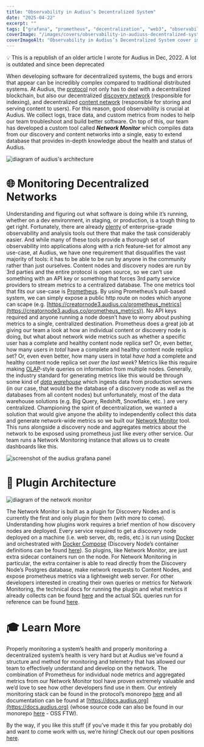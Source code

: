 ```yaml
---
title: "Observability in Audius’s Decentralized System"
date: "2025-04-22"
excerpt: ""
tags: ["grafana", "prometheus", "decentralization", "web3", "observability", "monitoring", "docker"]
coverImage: "/images/covers/observability-in-audiuss-decentralized-system-cover.jpg"
coverImageAlt: "Observability in Audius’s Decentralized System cover image"
---
```


<Callout type="info">
💡 This is a republish of an older article I wrote for Audius in Dec, 2022. A lot is outdated and since been deprecated
</Callout>

 When developing software for decentralized systems, the bugs and errors that appear can be incredibly complex compared to traditional distributed systems. At Audius, the [protocol](https://whitepaper.audius.co/) not only has to deal with a decentralized blockchain, but also our decentralized [discovery network](https://docs.audius.org/protocol/discovery-node/overview) (responsible for indexing), and decentralized [content network](https://docs.audius.org/protocol/content-node/overview) (responsible for storing and serving content to users). For this reason, good observability is crucial at Audius.
 We collect logs, trace data, and custom metrics from nodes to help our team troubleshoot and build better software. On top of this, our team has developed a custom tool called ***Network Monitor*** which compiles data from our discovery and content networks into a single, easy to extend database that provides in-depth knowledge about the health and status of Audius.

![diagram of audius's architecture](/images/posts/observability-in-audiuss-decentralized-system-image-3.png)

# 🌐 Monitoring Decentralized Networks

Understanding and figuring out what software is doing while it’s running, whether on a dev environment, in staging, or production, is a tough thing to get right. Fortunately, there are already [plenty](https://landscape.cncf.io/card-mode?category=observability-and-analysis&grouping=category) of enterprise-grade observability and analysis tools out there that make the task considerably easier. And while many of these tools provide a thorough set of observability into applications along with a rich feature-set for almost any use-case, at Audius, we have one requirement that disqualifies the vast majority of tools: it has to be able to be run by anyone in the community rather than just ourselves. Content nodes and discovery nodes are run by 3rd parties and the entire protocol is open source, so we can’t use something with an API key or something that forces 3rd party service providers to stream metrics to a centralized database. The one metrics tool that fits our use-case is [Prometheus](https://prometheus.io/). By using Prometheus’s pull-based system, we can simply expose a public http route on nodes which anyone can scape (e.g. [https://creatornode3.audius.co/prometheus_metrics](https://creatornode3.audius.co/prometheus_metrics)). No API keys required and anyone running a node doesn’t have to worry about pushing metrics to a single, centralized destination.
Prometheus does a great job at giving our team a look at how an individual content or discovery node is doing, but what about network wide metrics such as whether a specific user has a complete and healthy content node replica set? Or, even better, how many users *in total* have a complete and healthy content node replica set? Or, even even better, how many users in total *have had* a complete and healthy content node replica set *over the last week*? Metrics like this require making [OLAP](https://en.wikipedia.org/wiki/Online_analytical_processing)-style queries on information from multiple nodes. Generally, the industry standard for generating metrics like this would be through some kind of [*data warehouse*](https://en.wikipedia.org/wiki/Data_warehouse) which ingests data from production servers (in our case, that would be the database of a discovery node as well as the databases from all content nodes) but unfortunately, most of the data warehouse solutions (e.g. Big Query, Redshift, Snowflake, etc. ) are very centralized. Championing the spirit of decentralization, we wanted a solution that would give anyone the ability to independently collect this data and generate network-wide metrics so we built our [Network Monitor](https://docs.audius.org/protocol/discovery-node/plugins/network_monitoring) tool. This runs alongside a discovery node and aggregates metrics about the network to be exposed using prometheus just like every other service. Our team runs a Network Monitoring instance that allows us to create dashboards like this.


![screenshot of the audius grafana panel](/images/posts/observability-in-audiuss-decentralized-system-image-4.png)

# 🧩 Plugin Architecture


![diagram of the network monitor](/images/posts/observability-in-audiuss-decentralized-system-image-5.png)

The Network Monitor is built as a plugin for Discovery Nodes and is currently the first and only plugin for them (with more to come). Understanding how plugins work requires a brief mention of how discovery nodes are deployed. Every service required to get a discovery node deployed on a machine (i.e. web server, db, redis, etc.) is run using [Docker](https://www.docker.com/) and orchestrated with [Docker Compose](https://docs.docker.com/compose/) (Discovery Node’s container definitions can be found [here](https://github.com/AudiusProject/audius-protocol/tree/main/discovery-provider/compose)). So plugins, like Network Monitor, are just extra sidecar containers run on the node. For Network Monitoring in particular, the extra container is able to read directly from the Discovery Node’s Postgres database, make network requests to Content Nodes, and expose prometheus metrics via a lightweight web server.
For other developers interested in creating their own queries or metrics for Network Monitoring, the technical docs for running the plugin and what metrics it already collects can be found [here](https://docs.audius.org/protocol/discovery-node/plugins/network_monitoring) and the actual SQL queries run for reference can be found [here](https://github.com/AudiusProject/audius-protocol/blob/main/discovery-provider/plugins/network-monitoring/src/metrics/queries.ts).

# 🎓 Learn More
Properly monitoring a system’s health and properly monitoring a decentralized system’s health is very hard but at Audius we’ve found a structure and method for monitoring and telemetry that has allowed our team to effectively understand and develop on the network. The combination of Prometheus for individual node metrics and aggregated metrics from our Network Monitor tool have proven extremely valuable and we’d love to see how other developers find use in them. Our entirely monitoring stack can be found in the protocol’s monorepo [here](https://github.com/AudiusProject/audius-protocol/tree/main/monitoring) and all documentation can be found at [https://docs.audius.org](https://docs.audius.org) (whose source code can also be found in our monorepo [here](https://github.com/AudiusProject/audius-protocol/tree/main/docs) - OSS FTW).

By the way, if you like this stuff (if you’ve made it this far you probably do) and want to come work with us, we’re hiring! Check out our open positions [here](https://audius.org/careers).
